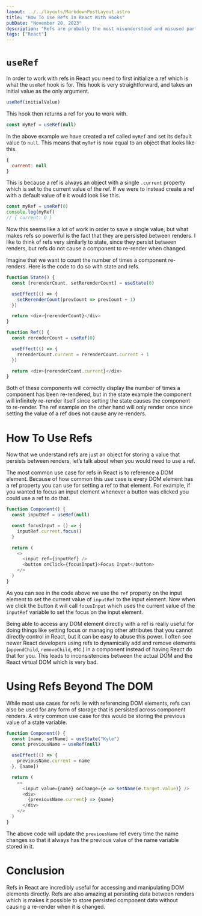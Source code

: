 ```yaml
---
layout: ../../layouts/MarkdownPostLayout.astro
title: "How To Use Refs In React With Hooks"
pubDate: "November 20, 2023"
description: "Refs are probably the most misunderstood and misused part of React. All too often, I see developers using refs to manipulate the DOM directly or work around React in someway which makes working with React much harder. In this article I am going to go over everything you need to know about refs in order to help you never make those ref mistakes."
tags: ["React"]
---
```

# `useRef`
In order to work with refs in React you need to first initialize a ref which is what the `useRef` hook is for. This hook is very straightforward, and takes an initial value as the only argument.


```js
useRef(initialValue)
```
This hook then returns a ref for you to work with.


```js
const myRef = useRef(null)
```

In the above example we have created a ref called `myRef` and set its default value to `null`. This means that `myRef` is now equal to an object that looks like this.

```js
{
  current: null
}
```
This is because a ref is always an object with a single `.current` property which is set to the current value of the ref. If we were to instead create a ref with a default value of `0` it would look like this.

```js
const myRef = useRef(0)
console.log(myRef)
// { current: 0 }
```
Now this seems like a lot of work in order to save a single value, but what makes refs so powerful is the fact that they are persisted between renders. I like to think of refs very similarly to state, since they persist between renders, but refs do not cause a component to re-render when changed.

Imagine that we want to count the number of times a component re-renders. Here is the code to do so with state and refs.

```js
function State() {
  const [rerenderCount, setRerenderCount] = useState(0)

  useEffect(() => {
    setRerenderCount(prevCount => prevCount + 1)
  })

  return <div>{rerenderCount}</div>
}
```

```js
function Ref() {
  const rerenderCount = useRef(0)

  useEffect(() => {
    rerenderCount.current = rerenderCount.current + 1
  })

  return <div>{rerenderCount.current}</div>
}
```
Both of these components will correctly display the number of times a component has been re-rendered, but in the state example the component will infinitely re-render itself since setting the state causes the component to re-render. The ref example on the other hand will only render once since setting the value of a ref does not cause any re-renders.

# How To Use Refs

Now that we understand refs are just an object for storing a value that persists between renders, let’s talk about when you would need to use a ref.

The most common use case for refs in React is to reference a DOM element. Because of how common this use case is every DOM element has a ref property you can use for setting a ref to that element. For example, if you wanted to focus an input element whenever a button was clicked you could use a ref to do that.

```js
function Component() {
  const inputRef = useRef(null)

  const focusInput = () => {
    inputRef.current.focus()
  }

  return (
    <>
      <input ref={inputRef} />
      <button onClick={focusInput}>Focus Input</button>
    </>
  )
}
```

As you can see in the code above we use the `ref` property on the input element to set the current value of `inputRef` to the input element. Now when we click the button it will call `focusInput` which uses the current value of the `inputRef` variable to set the focus on the input element.

Being able to access any DOM element directly with a ref is really useful for doing things like setting focus or managing other attributes that you cannot directly control in React, but it can be easy to abuse this power. I often see newer React developers using refs to dynamically add and remove elements (`appendChild`, `removeChild`, etc.) in a component instead of having React do that for you. This leads to inconsistencies between the actual DOM and the React virtual DOM which is very bad.

# Using Refs Beyond The DOM

While most use cases for refs lie with referencing DOM elements, refs can also be used for any form of storage that is persisted across component renders. A very common use case for this would be storing the previous value of a state variable.

```js
function Component() {
  const [name, setName] = useState("Kyle")
  const previousName = useRef(null)

  useEffect(() => {
    previousName.current = name
  }, [name])

  return (
    <>
      <input value={name} onChange={e => setName(e.target.value)} />
      <div>
        {previousName.current} => {name}
      </div>
    </>
  )
}
```

The above code will update the `previousName` ref every time the name changes so that it always has the previous value of the name variable stored in it.

# Conclusion

Refs in React are incredibly useful for accessing and manipulating DOM elements directly. Refs are also amazing at persisting data between renders which is makes it possible to store persisted component data without causing a re-render when it is changed.